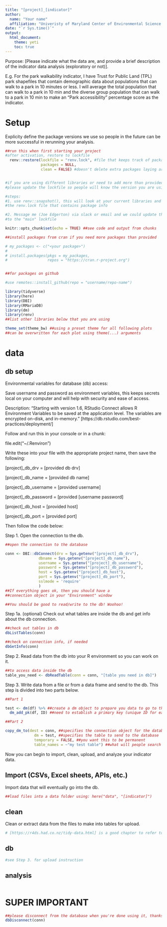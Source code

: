 ```yaml
---
title: "[project]_[indicator]"
author:
  name: "Your name"
  affiliation: "Univeristy of Maryland Center of Environmental Science Integration and Application Network"
date: "`r Sys.time()`"
output:
  html_document:
    theme: yeti
    toc: true
---
```


Purpose: [Please indicate what the data are, and provide a brief description of the indicator data analysis (exploratory or not)].

E.g. For the park walkability indicator, I have Trust for Public Land (TPL) park shapefiles that contain demographic data about populations that can walk to a park in 10 minutes or less. I will average the total population that can walk to a park in 10 min and the diverse group population that can walk to a park in 10 min to make an "Park accessibility" percentage score as the indicator.

# Setup

Explicity define the package versions we use so people in the future can be more successful in rerunning your analysis.

```r
##run this when first starting your project
#after activation, restore to lockfile
  renv::restore(lockfile = "renv.lock", #file that keeps track of package info
                packages = NULL,
                clean = FALSE) #doesn't delete extra packages laying around


#if you are using different libraries or need to add more than provided
#please update the lockfile so people will know the version you are using

#steps:
#1. use renv::snapshot(), this will look at your current libraries and update
#the renv.lock file that contains package info

#2. Message me (Joe Edgerton) via slack or email and we could update this file
#to the "main" lockfile

```

```r
knitr::opts_chunk$set(echo = TRUE) ##see code and output from chunks
```

```r
##install packages from cran if you need more packages than provided

# my_packages <- c("<your package>")
# 
# install.packages(pkgs = my_packages,
#                  repos = "https://cran.r-project.org")


##for packages on github

#use remotes::install_github(repo = "username/repo-name") 
```

```r
library(tidyverse)
library(here)
library(DBI)
library(RMariaDB)
library(dm)
library(renv)
##list other libraries below that you are using
```


```r
theme_set(theme_bw) ##using a preset theme for all following plots
##can be overwritten for each plot using theme(...) arguments
```

# data

## db setup

Environmental variables for database (db) access:

Save username and password as environment variables,
this keeps secrets local on your computer and will help with security and
ease of access.

Description:
"Starting with version 1.6, RStudio Connect allows R Environment Variables to be saved at the application level. The variables are encrypted on-disk, and in-memory." [https://db.rstudio.com/best-practices/deployment/]

Follow and run this in your console or in a chunk:

file.edit("~/.Renviron")

Write these into your file with the appropriate project name,
then save the following:

[project]_db_drv = [provided db drv]

[project]_db_name = [provided db name]

[project]_db_username = [provided username]

[project]_db_password = [provided [username password]

[project]_db_host = [provided host]

[project]_db_port = [provided port]

Then follow the code below:

Step 1. Open the connection to the db.

```r
##open the connection to the database

conn <- DBI::dbConnect(drv = Sys.getenv("[project]_db_drv"),
               dbname = Sys.getenv("[project]_db_name"),
               username = Sys.getenv("[project]_db_username"),
               password = Sys.getenv("[project]_db_password"),
               host = Sys.getenv("[project]_db_host"),
               port = Sys.getenv("[project]_db_port"),
               sslmode = 'require'
               )
##If everything goes ok, then you should have a
##connection object in your "Environment" window

##You should be good to read/write to the db! Woohoo!
```

Step 1a. (optional) Check out what tables are inside the db and get info about the
db connection.

```r
##check out tables in db
dbListTables(conn)

##check on connection info, if needed
dbGetInfo(conn)

```

Step 2. Read data from the db into your R environment so you can work on it.

```r
##to access data inside the db
table_you_need <- dbReadTable(conn = conn, "[table you need in db]")

```

Step 3. Write data from a file or from a data frame and send to the db. This step is divided into two parts below.

```r

##Part 1

test <- dm(df) %>% ##create a dm object to prepare you data to go to the database.
  dm_add_pk(df, ID) ##need to establish a primary key (unique ID for each row)

##Part 2

copy_dm_to(dest = conn, ##specifies the connection object for the database
             dm = test, ##specifies the table to send to the database
             temporary = FALSE, ##you want this to be permanent
             table_names = ~"my test table") ##what will people search for and see in the db? Please appropriately name tables to avoid confusion.

```

Now you can begin to import, clean, upload, and analyze your indicator data.

## Import (CSVs, Excel sheets, APIs, etc.)

Import data that will eventually go into the db.

```r
##load files into a data folder using: here("data", "[indicator]")

```

## clean

Clean or extract data from the files to make into tables for upload.

```r
# [https://r4ds.had.co.nz/tidy-data.html] is a good chapter to refer to tidy data 

```

## db

```r
#see Step 3. for upload instruction

```

## analysis

```r

```

# SUPER IMPORTANT

```r
##please disconnect from the database when you're done using it, thanks!
dbDisconnect(conn)
```